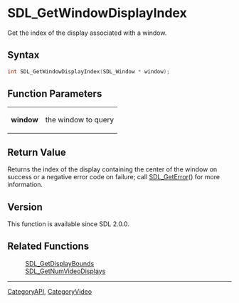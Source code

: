 = SDL_GetWindowDisplayIndex =

Get the index of the display associated with a window.

== Syntax ==

<syntaxhighlight lang='c'>
int SDL_GetWindowDisplayIndex(SDL_Window * window);
</syntaxhighlight>

== Function Parameters ==

{|
|'''window'''
|the window to query
|}

== Return Value ==

Returns the index of the display containing the center of the window on
success or a negative error code on failure; call [[SDL_GetError]]() for
more information.

== Version ==

This function is available since SDL 2.0.0.

== Related Functions ==

:[[SDL_GetDisplayBounds]]
:[[SDL_GetNumVideoDisplays]]

----
[[CategoryAPI]], [[CategoryVideo]]


